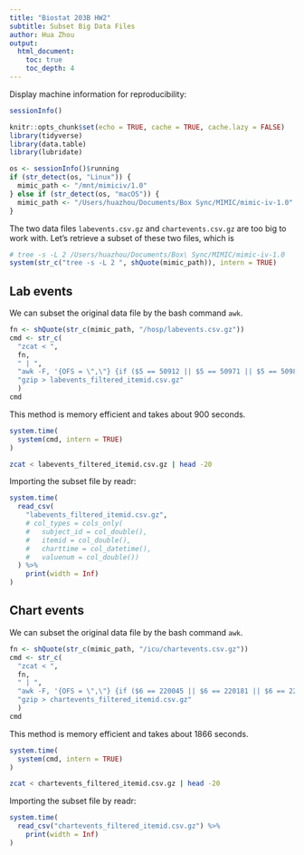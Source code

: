 ```yaml
---
title: "Biostat 203B HW2"
subtitle: Subset Big Data Files
author: Hua Zhou
output: 
  html_document:
    toc: true
    toc_depth: 4 
---
```


Display machine information for reproducibility:
```r
sessionInfo()
```

```r
knitr::opts_chunk$set(echo = TRUE, cache = TRUE, cache.lazy = FALSE)
library(tidyverse)
library(data.table)
library(lubridate)
```

```r
os <- sessionInfo()$running
if (str_detect(os, "Linux")) {
  mimic_path <- "/mnt/mimiciv/1.0"
} else if (str_detect(os, "macOS")) {
  mimic_path <- "/Users/huazhou/Documents/Box Sync/MIMIC/mimic-iv-1.0"
}
```

The two data files `labevents.csv.gz` and `chartevents.csv.gz` are too big to work with. Let's retrieve a subset of these two files, which is 

```r
# tree -s -L 2 /Users/huazhou/Documents/Box\ Sync/MIMIC/mimic-iv-1.0
system(str_c("tree -s -L 2 ", shQuote(mimic_path)), intern = TRUE)
```

## Lab events

We can subset the original data file by the bash command `awk`. 
```r
fn <- shQuote(str_c(mimic_path, "/hosp/labevents.csv.gz"))
cmd <- str_c(
  "zcat < ",
  fn,
  " | ",
  "awk -F, '{OFS = \",\"} {if ($5 == 50912 || $5 == 50971 || $5 == 50983 || $5 == 50902 || $5 == 50882 || $5 == 51221 || $5 == 51301 || $5 == 50931 || $5 == 50960 || $5 == 50893 || $5 == \"itemid\") print $2,$5,$6,$9}' | ",
  "gzip > labevents_filtered_itemid.csv.gz"
  )
cmd
```

This method is memory efficient and takes about 900 seconds.
```r
system.time(
  system(cmd, intern = TRUE)
)
```

```bash
zcat < labevents_filtered_itemid.csv.gz | head -20
```

Importing the subset file by readr:
```r
system.time(
  read_csv(
    "labevents_filtered_itemid.csv.gz",
    # col_types = cols_only(
    #   subject_id = col_double(), 
    #   itemid = col_double(), 
    #   charttime = col_datetime(), 
    #   valuenum = col_double())
  ) %>%
    print(width = Inf)
)
```

## Chart events

We can subset the original data file by the bash command `awk`. 
```r
fn <- shQuote(str_c(mimic_path, "/icu/chartevents.csv.gz"))
cmd <- str_c(
  "zcat < ",
  fn,
  " | ",
  "awk -F, '{OFS = \",\"} {if ($6 == 220045 || $6 == 220181 || $6 == 220179 || $6 == 223761 || $6 == 220210 || $6 == \"itemid\") print $1,$2,$3,$4,$6,$8}' | ",
  "gzip > chartevents_filtered_itemid.csv.gz"
  )
cmd
```

This method is memory efficient and takes about 1866 seconds.
```r
system.time(
  system(cmd, intern = TRUE)
)
```

```bash
zcat < chartevents_filtered_itemid.csv.gz | head -20
```

Importing the subset file by readr:
```r
system.time(
  read_csv("chartevents_filtered_itemid.csv.gz") %>%
    print(width = Inf)
)
```


